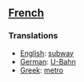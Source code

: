 ==[[French]]==

===Translations===

*[[English]]: [[subway]]
*[[German]]: [[U-Bahn]]
*[[Greek]]: [[metro]]
